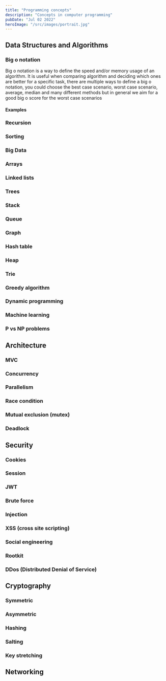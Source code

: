 ```yaml
---
title: "Programming concepts"
description: "Concepts in computer programming"
pubDate: "Jul 02 2022"
heroImage: "/src/images/portrait.jpg"
---
```


## Data Structures and Algorithms

### Big o notation

Big o notation is a way to define the speed and/or memory usage of an algorithm. It is useful when comparing algorithm and deciding which ones are better for a specific task, there are multiple ways to define a big o notation, you could choose the best case scenario, worst case scenario, average, median and many different methods but in general we aim for a good big o score for the worst case scenarios

#### Examples

### Recursion

### Sorting

### Big Data

### Arrays

### Linked lists

### Trees

### Stack

### Queue

### Graph

### Hash table

### Heap

### Trie

### Greedy algorithm

### Dynamic programming

### Machine learning

### P vs NP problems

## Architecture

### MVC

### Concurrency

### Parallelism

### Race condition

### Mutual exclusion (mutex)

### Deadlock

## Security

### Cookies

### Session

### JWT

### Brute force

### Injection

### XSS (cross site scripting)

### Social engineering

### Rootkit

### DDos (Distributed Denial of Service)

## Cryptography

### Symmetric

### Asymmetric

### Hashing

### Salting

### Key stretching

## Networking
